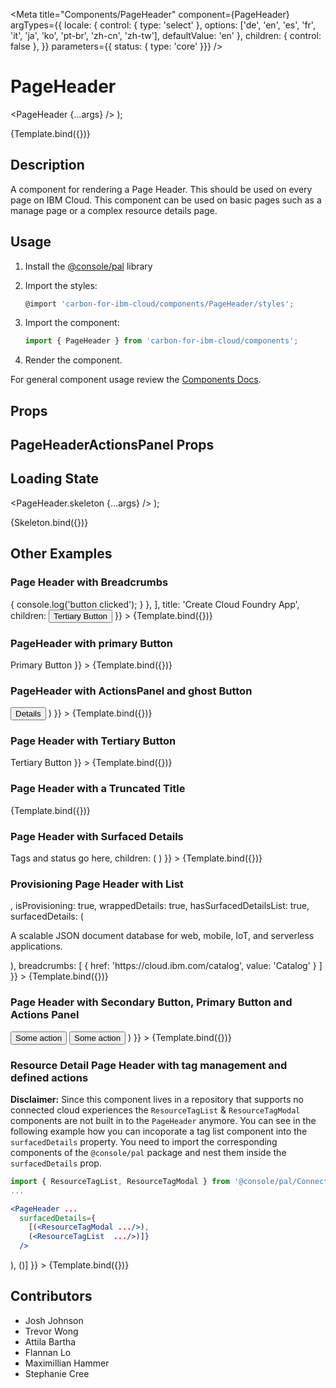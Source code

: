 




<Meta
  title="Components/PageHeader"
  component={PageHeader}
  argTypes={{
    locale: { control: { type: 'select' }, options: ['de', 'en', 'es', 'fr', 'it', 'ja', 'ko', 'pt-br', 'zh-cn', 'zh-tw'], defaultValue: 'en' },
    children: { control: false },
  }}
  parameters={{ status: { type: 'core' }}}
/>

# PageHeader

  <PageHeader {...args} />
);

<Canvas>
  <Story
    name="Demo"
    args={{
      title: 'Basic Page Header'
    }}
  >
    {Template.bind({})}
  </Story>
</Canvas>

## Description

A component for rendering a Page Header. This should be used on every page on IBM Cloud. This component can be used on basic pages such
as a manage page or a complex resource details page.

## Usage

1.  Install the [@console/pal](https://github.ibm.com/ibmcloud/pal#how-to-install-and-use) library
2.  Import the styles:

    ```js
    @import 'carbon-for-ibm-cloud/components/PageHeader/styles';
    ```

3.  Import the component:

    ```js
    import { PageHeader } from 'carbon-for-ibm-cloud/components';
    ```

4.  Render the component.

For general component usage review the [Components Docs](https://pages.github.ibm.com/ibmcloud/pal/development-guidelines/components/overview).

## Props

<ArgsTable of={PageHeader} />

## PageHeaderActionsPanel Props

<ArgsTable of={PageHeaderActionsPanel} />

## Loading State

  <PageHeader.skeleton {...args} />
);

<Canvas>
  <Story
    name="Loading State"
    args={{
      breadcrumbs: true,
      actions: true,
      title: true,
    }}
  >
    {Skeleton.bind({})}
  </Story>
</Canvas>

## Other Examples

### Page Header with Breadcrumbs

<Canvas>
  <Story
    name="PageHeader with breadcrumbs"
    args={{
      breadcrumbs: [
        {
          href: 'https://cloud.ibm.com',
          value: 'Breadcrumb 1'
        },
        {
          href: 'https://cloud.ibm.com',
          value: 'Breadcrumb 2'
        },
        {
          value: 'Breadcrumb 3',
          asButton: true,
          onClick: () => { console.log('button clicked'); }
        },
      ],
      title: 'Create Cloud Foundry App',
      children: <Button kind="tertiary" size="field">Tertiary Button</Button>
    }}
  >
    {Template.bind({})}
  </Story>
</Canvas>

### PageHeader with primary Button

<Canvas>
  <Story
    name="PageHeader with primary Button"
    args={{
      title: 'Create a Cloud Foundry App Today',
      children: <Button kind="primary" size="field"> Primary Button</Button>
    }}
  >
    {Template.bind({})}
  </Story>
</Canvas>

### PageHeader with ActionsPanel and ghost Button

<Canvas>
  <Story
    name="PageHeader with ActionsPanel and ghost Button"
    args={{
      title: 'Create a Cloud Foundry Virtual Service',
      breadcrumbs: [
        {
          href:'https://cloud.ibm.com',
          value: 'Breadcrumb 1'
        },
        {
          href:'https://cloud.ibm.com',
          value: 'Breadcrumb 2'
        },
        {
          href: 'https://cloud.ibm.com',
          value: 'Breadcrumb 3'
        },
      ],
      children: (
        <>
          <Button kind="ghost" size="field">Details</Button>
          <PageHeaderActionsPanel selectorPrimaryFocus="#example-action-panel-item-1">
            <OverflowMenuItem itemText="action 1" id="example-action-panel-item-1" />
            <OverflowMenuItem itemText="action 2" id="example-action-panel-item-2" />
            <OverflowMenuItem itemText="action 3" visibleBreakpoint="small" id="example-action-panel-item-3" />
          </PageHeaderActionsPanel>
        </>
      )
    }}
  >
    {Template.bind({})}
  </Story>
</Canvas>

### Page Header with Tertiary Button

<Canvas>
  <Story
    name="PageHeader with tertiary Button"
    args={{
      title: 'Create a Cloud Foundry Service',
      children: <Button kind="tertiary" size="field">Tertiary Button</Button>
    }}
  >
    {Template.bind({})}
  </Story>
</Canvas>

### Page Header with a Truncated Title

<Canvas>
  <Story
    name="PageHeader with a truncated Title"
    args={{
      title: 'An IBM Cloud page header with a longer title than we would typically expect it to be. Lorem ipsum dolor sit amet, consectetur adipiscing elit, sed do eiusmod tempor incididunt ut labore et dolore magna aliqua.',
      truncatedTitle: true,
    }}
  >
    {Template.bind({})}
  </Story>
</Canvas>

### Page Header with Surfaced Details

<Canvas>
  <Story
    name="Page Header with Surfaced Details"
    args={{
      title: 'The Name of a Service',
      truncatedTitle: true,
      surfacedDetails: <div>Tags and status go here</div>,
      children: (
        <PageHeaderActionsPanel selectorPrimaryFocus="example-surfaced-details-item-1">
          <OverflowMenuItem itemText="action 1" id="example-surfaced-details-item-1" />
          <OverflowMenuItem itemText="action 2" id="example-surfaced-details-item-2" />
        </PageHeaderActionsPanel>
      )
    }}
  >
    {Template.bind({})}
  </Story>
</Canvas>

### Provisioning Page Header with List

<Canvas>
  <Story
    name="Provisioning Page Header with Description"
    args={{
      title: 'Cloudant',
      icon:  <Cloud32 />,
      isProvisioning: true,
      wrappedDetails: true,
      hasSurfacedDetailsList: true,
      surfacedDetails: (
        <p>A scalable JSON document database for web, mobile, IoT, and serverless applications.</p>
      ),
      breadcrumbs: [
        { href: 'https://cloud.ibm.com/catalog', value: 'Catalog' }
      ]
    }}
  >
    {Template.bind({})}
  </Story>
</Canvas>

### Page Header with Secondary Button, Primary Button and Actions Panel

<Canvas>
  <Story
    name="PageHeader with secondary Button, primary Button and ActionsPanel"
    args={{
        title: 'Create a Cloud Foundry App',
        breadcrumbs: [
          {
            'href':'https://cloud.ibm.com',
            'value': 'Breadcrumb 1'
          },
        ],
        children: (
          <>
            <Button kind="secondary" size="field">Some action</Button>
            <Button kind="ghost" size="field">Some action</Button>
            <PageHeaderActionsPanel selectorPrimaryFocus="#example-action-panel-buttons-item-1">
              <OverflowMenuItem itemText="action 1" id="example-action-panel-buttons-item-1" />
              <OverflowMenuItem itemText="action 2" id="example-action-panel-buttons-item-2" />
            </PageHeaderActionsPanel>
          </>
        )
    }}
  >
    {Template.bind({})}
  </Story>
</Canvas>

### Resource Detail Page Header with tag management and defined actions
**Disclaimer:** Since this component lives in a repository that supports no connected cloud experiences the `ResourceTagList` & `ResourceTagModal` components are not built in to the `PageHeader` anymore. You can see in the following example how you can incoporate a tag list component into the `surfacedDetails` property.
You need to import the corresponding components of the `@console/pal` package and nest them inside the `surfacedDetails` prop.
```jsx
import { ResourceTagList, ResourceTagModal } from '@console/pal/Connected';
...

<PageHeader ...
  surfacedDetails={
    [(<ResourceTagModal .../>),
    (<ResourceTagList  .../>)]}
  />
```
<Canvas>
  <Story
    name="Resource Detail Page Header with tagss"
    args={{
      title: 'Overview',
      isResourceDetail: true,
      breadcrumbs: [
        {
          'href':'https://cloud.ibm.com',
          'value': 'Breadcrumb 1'
        },
      ],
      actionButtons: [
        {
          kind: 'primary',
          label: 'Action 1',
        },
        {
          kind: 'secondary',
          label: 'Action 2',
        }
      ],
      actionMenuItems: [
        {
          itemText: 'Action 1',
        },
        {
          itemText: 'Action 2',
        }
      ],
      hasSurfacedDetailsList: true,
      surfacedDetails: 
          [(<ResourceStatusIndicator
            width='3rem'
            statusIndicator='success'
            label='Running'
          />),
          (<TagList  tags={[
        { name: "tag 1", type: "functional" },
        { name: "tag 2", type: "functional" },
      ]} isEditable='always' />)]
    }}
  >
    {Template.bind({})}
  </Story>
</Canvas>

## Contributors

- Josh Johnson
- Trevor Wong
- Attila Bartha
- Flannan Lo
- Maximillian Hammer
- Stephanie Cree
